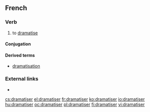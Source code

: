 ==French==

===Verb===
{{fr-verb}}

# to [[dramatise]]

====Conjugation====
{{fr-conj-er|dramatis|avoir}}

====Derived terms====
* [[dramatisation#French|dramatisation]]

===External links===
* {{R:TLFi}}

[[cs:dramatiser]]
[[el:dramatiser]]
[[fr:dramatiser]]
[[ko:dramatiser]]
[[io:dramatiser]]
[[hu:dramatiser]]
[[oc:dramatiser]]
[[pl:dramatiser]]
[[fi:dramatiser]]
[[vi:dramatiser]]